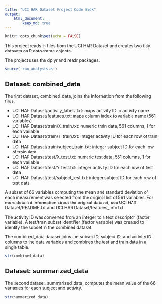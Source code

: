 ```yaml
---
title: "UCI HAR Dataset Project Code Book"
output: 
    html_document:
        keep_md: true
---
```


```r
knitr::opts_chunk$set(echo = FALSE)
```

This project reads in files from the UCI HAR Dataset and creates two tidy
datasets as R data.frame objects.

The project uses the dplyr and readr packages.

```r
source("run_analysis.R")
```

## Dataset: combined_data

The first dataset, combined_data, joins the information from the
following files:

* UCI HAR Dataset/activity_labels.txt: maps activity ID to activity name
* UCI HAR Dataset/features.txt: maps column index to variable name (561 variables)
* UCI HAR Dataset/train/X_train.txt: numeric train data, 561 columns, 1 for each variable
* UCI HAR Dataset/train/Y_train.txt: integer activity ID for each row of train data
* UCI HAR Dataset/train/subject_train.txt: integer subject ID for each row of train data
* UCI HAR Dataset/test/X_test.txt: numeric test data, 561 columns, 1 for each variable
* UCI HAR Dataset/test/Y_test.txt: integer activity ID for each row of test data
* UCI HAR Dataset/test/subject_test.txt: integer subject ID for each row of test data

A subset of 66 variables computing the mean and standard deviation of each 
measurement was selected from the original list of 561 variables. For more 
detailed information about the original dataset, see UCI HAR Dataset/README.txt 
and UCI HAR Dataset/features_info.txt.

The activity ID was converted from an integer to a text descriptor (factor 
variable).  A test/train subset identifier (factor variable) was created to
identify the subset in the combined dataset.

The combined_data dataset joins the subset ID, subject ID, and activity ID 
columns to the data variables and combines the test and train data in a single table.

```r
str(combined_data)
```

## Dataset: summarized_data

The second dataset, summarized_data, computes the mean value of the 66 variables
for each subject and activity.

```r
str(summarized_data)
```
